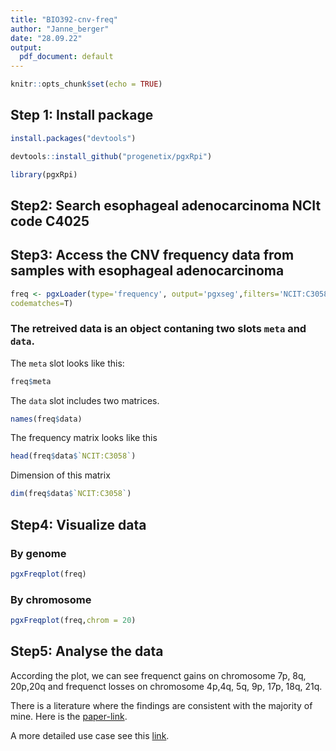 ```yaml
---
title: "BIO392-cnv-freq"
author: "Janne_berger"
date: "28.09.22"
output:
  pdf_document: default
---
```


```r
knitr::opts_chunk$set(echo = TRUE)
```

## Step 1: Install package

```r
install.packages("devtools")
```

```r
devtools::install_github("progenetix/pgxRpi")
```

```r
library(pgxRpi)
```

## Step2: Search esophageal adenocarcinoma NCIt code C4025

## Step3: Access the CNV frequency data from samples with esophageal adenocarcinoma

```r
freq <- pgxLoader(type='frequency', output='pgxseg',filters='NCIT:C3058',
codematches=T)
```

### The retreived data is an object contaning two slots `meta` and `data`.

The `meta` slot looks like this:

```r
freq$meta
```

The `data` slot includes two matrices.

```r
names(freq$data)
```

The frequency matrix looks like this

```r
head(freq$data$`NCIT:C3058`)
```

Dimension of this matrix

```r
dim(freq$data$`NCIT:C3058`)
```

## Step4: Visualize data

### By genome

```r
pgxFreqplot(freq)
```

### By chromosome

```r
pgxFreqplot(freq,chrom = 20)
```

## Step5: Analyse the data

According the plot, we can see frequenct gains on chromosome 7p, 8q, 20p,20q 
and frequenct losses on chromosome 4p,4q, 5q, 9p, 17p, 18q, 21q.

There is a literature where the findings are consistent with the majority of mine. Here is the [paper-link](https://www.nature.com/articles/modpathol2008150).

A more detailed use case see this [link](https://htmlpreview.github.io/?https://github.com/progenetix/pgxRpi/blob/main/vignettes/Introduction_2_loadfrequency.html).